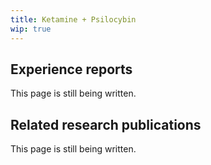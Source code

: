 ---
title: Ketamine + Psilocybin
wip: true
---

## Experience reports

This page is still being written.

## Related research publications

This page is still being written.

